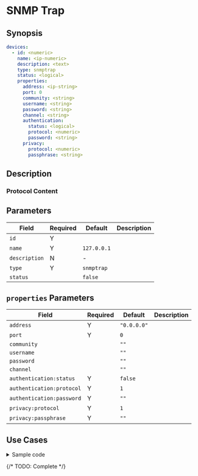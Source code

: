 # SNMP Trap

## Synopsis

```yaml
devices:
  - id: <numeric>
    name: <ip-numeric>
    description: <text>
    type: snmptrap
    status: <logical>
    properties:
      address: <ip-string>
      port: 0
      community: <string>
      username: <string>
      password: <string>
      channel: <string>
      authentication:
        status: <logical>
        protocol: <numeric>
        password: <string>
      privacy:
        protocol: <numeric>
        passphrase: <string>
```

## Description

### Protocol Content

## Parameters

|Field|Required|Default|Description|
|---|---|---|---|
|`id`|Y|||
|`name`|Y|`127.0.0.1`||
|`description`|N|-||
|`type`|Y|`snmptrap`||
|`status`||`false`||

## `properties` Parameters

|Field|Required|Default|Description|
|---|---|---|---|
|`address`|Y|`"0.0.0.0"`||
|`port`|Y|`0`||
|`community`||`""`||
|`username`||`""`||
|`password`||`""`||
|`channel`||`""`||
|`authentication:status`|Y|`false`||
|`authentication:protocol`|Y|`1`||
|`authentication:password`|Y|`""`||
|`privacy:protocol`|Y|`1`||
|`privacy:passphrase`|Y|`""`||

## Use Cases

<details>
<summary>Sample code</summary>
```yaml
```
</details>

{/* TODO: Complete */}
